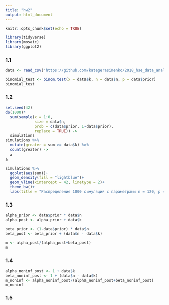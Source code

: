 ```yaml
---
title: "hw2"
output: html_document
---
```


```r
knitr::opts_chunk$set(echo = TRUE)
```

```r
library(tidyverse)
library(mosaic)
library(ggplot2)
```

### 1.1

```r
data <- read_csv('https://github.com/kategerasimenko/2018_hse_data_analysis/raw/master/hw2_binomial/hw2_binomial.csv')
```

```r
binomial_test <- binom.test(x = data$k, n = data$n, p = data$prior)
binomial_test
```

### 1.2

```r
set.seed(42)
do(1000)*
  sum(sample(x = 1:0, 
             size = data$n, 
             prob = c(data$prior, 1-data$prior), 
             replace = TRUE)) ->
  simulations
simulations %>% 
  mutate(greater = sum >= data$k) %>% 
  count(greater) ->
  a
a
```


```r
simulations %>% 
  ggplot(aes(sum))+
  geom_density(fill = "lightblue")+
  geom_vline(xintercept = 42, linetype = 2)+
  theme_bw()+
  labs(title = "Распределение 1000 симуляций с параметрами n = 120, p = 0.42")
```

### 1.3

```r
alpha_prior <- data$prior * data$n
alpha_post <- alpha_prior + data$k

beta_prior <- (1-data$prior) * data$n
beta_post <- beta_prior + (data$n - data$k)

m <- alpha_post/(alpha_post+beta_post)
m
```

### 1.4

```r
alpha_noninf_post <- 1 + data$k
beta_noninf_post <- 1 + (data$n - data$k)
m_noninf <- alpha_noninf_post/(alpha_noninf_post+beta_noninf_post)
m_noninf
```

### 1.5
